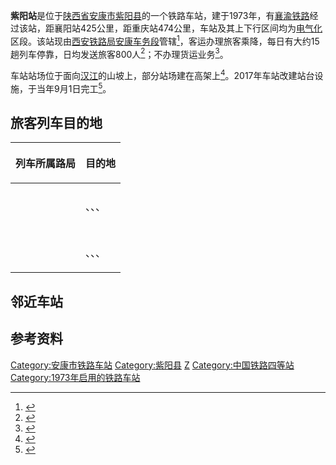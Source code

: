 {{For|其他同名车站|紫阳站 (消歧义)}}
{{Infobox China railway station
|车站名称 = 紫阳站
|图片 = 
|图片介绍 = 
|车站名称拼音 = Ziyang
|英文名称 = Ziyang Railway Station
|车站代码 = 29879<ref>{{cite book|title=中华人民共和国铁路车站代码（GB/T 10302-2010）|publisher=中国标准出版社|year=2010|isbn=155066140495|ignore-isbn-error=true|pages=48}}</ref>
|电报码 = ZVY
|拼音码 = ZYA
|车站位置 = [[陕西省|陕西省]][[安康市|安康市]][[紫阳县|紫阳县]]
|坐标 = {{coord|32.526576|N|108.543936|E|display=inline,title}}
|归属 = [[西安铁路局|西安铁路局]][[安康车务段|安康车务段]]
|车站等级 = [[三等站_(中国大陆)|三等站]]
|线路 = [[襄渝铁路|襄渝铁路]]
|月台数目 = 
|岛式站台 = 
|侧式站台 = 
|股道数目 = 5
}}
'''紫阳站'''是位于[[陕西省|陕西省]][[安康市|安康市]][[紫阳县|紫阳县]]的一个铁路车站，建于1973年，有[[襄渝铁路|襄渝铁路]]经过该站，距襄阳站425公里，距重庆站474公里，车站及其上下行区间均为[[电气化|电气化]]区段。该站现由[[西安铁路局|西安铁路局]][[安康车务段|安康车务段]]管辖<ref>{{cite news|url=http://www.chnrailway.com/news/20130105/0105429581.html|title=安康车务段紫阳站党总支吹响新年先锋“号角”|publisher=中华铁道网|date=2013-01-05|accessdate=2016-02-07|archive-date=2016-02-07|archive-url=https://web.archive.org/web/20160207102108/http://www.chnrailway.com/news/20130105/0105429581.html|dead-url=no}}</ref>，客运办理旅客乘降，每日有大约15趟列车停靠，日均发送旅客800人<ref>{{cite news|title=紫阳县火车站候车室可以不候车 但请给乘客一把椅子|url=http://rexian.cnwest.com/data/html/content/2020/06/163305.html|publisher=民生热线|date=2020-06-15|accessdate=2021-05-17|archive-date=2021-05-17|archive-url=https://web.archive.org/web/20210517232726/http://rexian.cnwest.com/data/html/content/2020/06/163305.html|dead-url=no}}</ref>；不办理货运业务<ref name="95306info">{{cite web|url=http://hyfw.95306.cn/hyinfo/action/FwcszsAction_index?type=1|title=营业站服务信息查询|publisher=中国铁路95306网|access-date=2021-05-17|archive-date=2018-09-14|archive-url=https://web.archive.org/web/20180914133603/http://hyfw.95306.cn/hyinfo/action/FwcszsAction_index?type=1|dead-url=no}}</ref>。

车站站场位于面向[[汉江_(中国)|汉江]]的山坡上，部分站场建在高架上<ref>{{cite web|author1=西安局集团有限公司|title=“空中车站”“地下车站”“背水之站”……这条铁路上的火车站为什么这么淘气！|url=http://mp.weixin.qq.com/s?src=11&timestamp=1621271336&ver=3074&signature=aoKIlXgiIQTo3JnywgaZ2wkakpGCNlcgnzTXTj3dFLYgUdmb-qvjWOb*uEZI8CKRAv55E8rfVMp0951IyFvtaCvAAPhpjZcrpE1Q9BdOH15gV9EQEAwFNm5ls7Ef2ADM&new=1|date=2018-10-12|work=人民铁道网|publisher=微信公众号|accessdate=2020-05-12|archive-date=2021-05-17|archive-url=https://web.archive.org/web/20210517172635/https://mp.weixin.qq.com/s?src=11&timestamp=1621271336&ver=3074&signature=aoKIlXgiIQTo3JnywgaZ2wkakpGCNlcgnzTXTj3dFLYgUdmb-qvjWOb*uEZI8CKRAv55E8rfVMp0951IyFvtaCvAAPhpjZcrpE1Q9BdOH15gV9EQEAwFNm5ls7Ef2ADM&new=1|dead-url=no}}</ref>。2017年车站改建站台设施，于当年9月1日完工<ref>{{cite news|title=紫阳火车站停运数月后，今日正式恢复通车！车次详情请看~|url=https://mp.weixin.qq.com/s?src=11&timestamp=1621271917&ver=3074&signature=bZL7YZHh-jZvLn2zmKZR3jZE4Sj6gLihZalVfj1Ez7qEkzK3a8QAzcgPZmPzR3NUmJPB4drSYXilg7Ssq2-0*-HoxEH36esMB4mRw5iA1zWW2jYB7rNT*g28hFkrxaQo&new=1|publisher=微信公众号|work=紫阳微平台|date=2017-09-01|accessdate=2021-05-17|archive-date=2021-05-17|archive-url=https://web.archive.org/web/20210517172640/https://mp.weixin.qq.com/s?src=11&timestamp=1621271917&ver=3074&signature=bZL7YZHh-jZvLn2zmKZR3jZE4Sj6gLihZalVfj1Ez7qEkzK3a8QAzcgPZmPzR3NUmJPB4drSYXilg7Ssq2-0*-HoxEH36esMB4mRw5iA1zWW2jYB7rNT*g28hFkrxaQo&new=1|dead-url=no}}</ref>。
==旅客列车目的地==
{| class="wikitable sortable" style="font-size: 90%"
!列车所属路局
!目的地
|-
|<center>{{sort|Beijing|[[北京铁路局|北京铁路局]]}}
|{{站|北京西}}
|-
|<center>{{sort|Chengdu|[[成都铁路局|成都铁路局]]}}
|{{站|北京西}}、{{站|成都}}、{{站|宁波}}、{{站|上海南}}
|-
|<center>{{sort|Guangzhou|[[广州铁路（集团）公司|广州铁路集团]]}}
|{{站|广州}}
|-
|<center>{{sort|Shenyang|[[沈阳铁路局|沈阳铁路局]]}}
|{{站|长春}}
|-
|<center>{{sort|Xi'an|[[西安铁路局|西安铁路局]]}}
|{{站|安康}}、{{站|达州}}、{{站|贵阳}}、{{站|西安}}
|}

==邻近车站==
{{start rail box|[[中国铁路|中国铁路]]}}
{{s-inop|[[大竹园站|大竹园站]]<br /><s>''[[月池台站|月池台站]]''</s>、<s>''[[大米溪站|大米溪站]]''</s>(已撤销)|{{站|襄阳}}方向}}
{{s-line|[[襄渝铁路|襄渝铁路]]<br />← 21km 紫阳站 8km →{{0}}}}
{{s-inop|[[向阳镇站|向阳镇站]]|{{站|重庆}}方向}}
{{end box}}

==参考资料==
{{reflist}}

{{襄渝铁路}}

[[Category:安康市铁路车站|Category:安康市铁路车站]]
[[Category:紫阳县|Category:紫阳县]]
[[Category:中国铁路西安局集团车站|Z]]
[[Category:中国铁路四等站|Category:中国铁路四等站]]
[[Category:1973年启用的铁路车站|Category:1973年启用的铁路车站]]